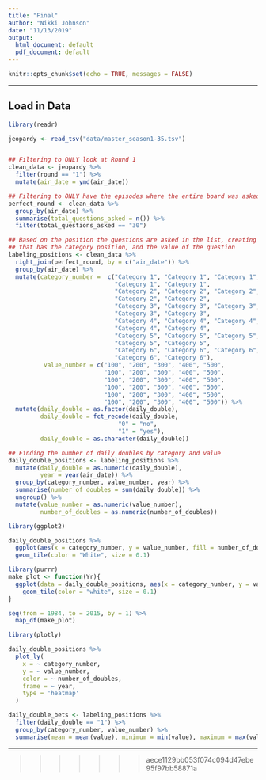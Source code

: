 ```yaml
---
title: "Final"
author: "Nikki Johnson"
date: "11/13/2019"
output:
  html_document: default
  pdf_document: default
---
```


```r
knitr::opts_chunk$set(echo = TRUE, messages = FALSE)
```

***

## Load in Data

```r
library(readr)

jeopardy <- read_tsv("data/master_season1-35.tsv")


## Filtering to ONLY look at Round 1
clean_data <- jeopardy %>% 
  filter(round == "1") %>% 
  mutate(air_date = ymd(air_date))

## Filtering to ONLY have the episodes where the entire board was asked. 
perfect_round <- clean_data %>% 
  group_by(air_date) %>% 
  summarise(total_questions_asked = n()) %>% 
  filter(total_questions_asked == "30")

## Based on the position the questions are asked in the list, creating a column 
## that has the category position, and the value of the question
labeling_positions <- clean_data %>% 
  right_join(perfect_round, by = c("air_date")) %>% 
  group_by(air_date) %>% 
  mutate(category_number =  c("Category 1", "Category 1", "Category 1", 
                              "Category 1", "Category 1", 
                              "Category 2", "Category 2", "Category 2", 
                              "Category 2", "Category 2",
                              "Category 3", "Category 3", "Category 3", 
                              "Category 3", "Category 3", 
                              "Category 4", "Category 4", "Category 4", 
                              "Category 4", "Category 4", 
                              "Category 5", "Category 5", "Category 5", 
                              "Category 5", "Category 5",
                              "Category 6", "Category 6", "Category 6", 
                              "Category 6", "Category 6"),
          value_number = c("100", "200", "300", "400", "500", 
                           "100", "200", "300", "400", "500",
                           "100", "200", "300", "400", "500", 
                           "100", "200", "300", "400", "500",
                           "100", "200", "300", "400", "500", 
                           "100", "200", "300", "400", "500")) %>% 
  mutate(daily_double = as.factor(daily_double),
         daily_double = fct_recode(daily_double,
                               "0" = "no",
                               "1" = "yes"),
         daily_double = as.character(daily_double))

## Finding the number of daily doubles by category and value
daily_double_positions <- labeling_positions %>% 
  mutate(daily_double = as.numeric(daily_double),
         year = year(air_date)) %>% 
  group_by(category_number, value_number, year) %>%
  summarise(number_of_doubles = sum(daily_double)) %>% 
  ungroup() %>% 
  mutate(value_number = as.numeric(value_number),
         number_of_doubles = as.numeric(number_of_doubles))
```


```r
library(ggplot2)

daily_double_positions %>% 
  ggplot(aes(x = category_number, y = value_number, fill = number_of_doubles )) +
  geom_tile(color = "White", size = 0.1)


```

```r
library(purrr)
make_plot <- function(Yr){
  ggplot(data = daily_double_positions, aes(x = category_number, y = value_number, fill = number_of_doubles)) +
    geom_tile(color = "white", size = 0.1)
}

seq(from = 1984, to = 2015, by = 1) %>% 
  map_df(make_plot)
```


```r
library(plotly)

daily_double_positions %>% 
  plot_ly(
    x = ~ category_number,
    y = ~ value_number,
    color = ~ number_of_doubles,
    frame = ~ year,
    type = 'heatmap'
  )

```

```r

daily_double_bets <- labeling_positions %>% 
  filter(daily_double == "1") %>% 
  group_by(category_number, value_number) %>% 
  summarise(mean = mean(value), minimum = min(value), maximum = max(value))

```


***
>>>>>>> aece1129bb053f074c094d47ebe95f97bb58871a
